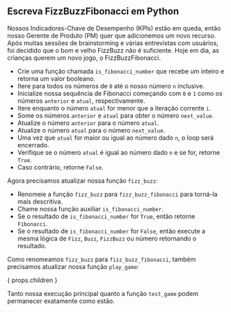 
## Escreva FizzBuzzFibonacci em Python

Nossos Indicadores-Chave de Desempenho (KPIs) estão em queda,
então nosso Gerente de Produto (PM) quer que adicionemos um novo recurso.
Após muitas sessões de brainstorming e várias entrevistas com usuários,
foi decidido que o bom e velho FizzBuzz não é suficiente.
Hoje em dia, as crianças querem um novo jogo, o FizzBuzzFibonacci.

<FizzBuzzFibonacciRules />

<IsFibonacciNumberCode />

- Crie uma função chamada `is_fibonacci_number` que recebe um inteiro e retorna um valor booleano.
- Itere para todos os números de `0` até o nosso número `n` inclusive.
- Inicialize nossa sequência de Fibonacci começando com `0` e `1` como os números `anterior` e `atual`, respectivamente.
- Itere enquanto o número `atual` for menor que a iteração corrente `i`.
- Some os números `anterior` e `atual` para obter o número `next_value`.
- Atualize o número `anterior` para o número `atual`.
- Atualize o número `atual` para o número `next_value`.
- Uma vez que `atual` for maior ou igual ao número dado `n`, o loop será encerrado.
- Verifique se o número `atual` é igual ao número dado `n` e se for, retorne `True`.
- Caso contrário, retorne `False`.

Agora precisamos atualizar nossa função `fizz_buzz`:

<FizzBuzzFibonacciCode />

- Renomeie a função `fizz_buzz` para `fizz_buzz_fibonacci` para torná-la mais descritiva.
- Chame nossa função auxiliar `is_fibonacci_number`.
- Se o resultado de `is_fibonacci_number` for `True`, então retorne `Fibonacci`.
- Se o resultado de `is_fibonacci_number` for `False`, então execute a mesma lógica de `Fizz`, `Buzz`, `FizzBuzz` ou número retornando o resultado.

Como renomeamos `fizz_buzz` para `fizz_buzz_fibonacci`, também precisamos atualizar nossa função `play_game`:

{ props.children }

Tanto nossa execução principal quanto a função `test_game` podem permanecer exatamente como estão.